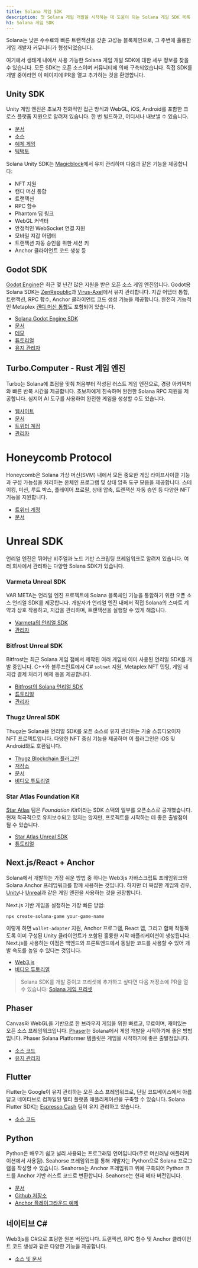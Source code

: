 ```yaml
---
title: Solana 게임 SDK
description: 첫 Solana 게임 개발을 시작하는 데 도움이 되는 Solana 게임 SDK 목록
h1: Solana 게임 SDK
---
```


Solana는 낮은 수수료와 빠른 트랜잭션을 갖춘 고성능 블록체인으로, 그 주변에
훌륭한 게임 개발자 커뮤니티가 형성되었습니다.

여기에서 생태계 내에서 사용 가능한 Solana 게임 개발 SDK에 대한 세부 정보를 찾을
수 있습니다. 모든 SDK는 오픈 소스이며 커뮤니티에 의해 구축되었습니다. 직접 SDK를
개발 중이라면 이 페이지에 PR을 열고 추가하는 것을 환영합니다.

## Unity SDK

Unity 게임 엔진은 초보자 친화적인 접근 방식과 WebGL, iOS, Android를 포함한
크로스 플랫폼 지원으로 알려져 있습니다. 한 번 빌드하고, 어디서나 내보낼 수
있습니다.

- [문서](https://docs.magicblock.gg/introduction)
- [소스](https://github.com/magicblock-labs/Solana.Unity-SDK)
- [예제 게임](https://github.com/solana-developers/solana-game-examples)
- [틱택토](https://blog.magicblock.gg/bolt-tic-tac-toe/)

Solana Unity SDK는 [Magicblock](https://www.magicblock.gg/)에서 유지 관리하며
다음과 같은 기능을 제공합니다:

- NFT 지원
- 캔디 머신 통합
- 트랜잭션
- RPC 함수
- Phantom 딥 링크
- WebGL 커넥터
- 안정적인 WebSocket 연결 지원
- 모바일 지갑 어댑터
- 트랜잭션 자동 승인을 위한 세션 키
- Anchor 클라이언트 코드 생성 등

## Godot SDK

[Godot Engine](https://godotengine.org/)은 최근 몇 년간 많은 지원을 받은 오픈
소스 게임 엔진입니다. Godot용 Solana SDK는
[ZenRepublic](https://twitter.com/ZenRepublicNDM)과
[Virus-Axel](https://twitter.com/AxelBenjam)에서 유지 관리합니다. 지갑 어댑터
통합, 트랜잭션, RPC 함수, Anchor 클라이언트 코드 생성 기능을 제공합니다. 완전히
기능적인 Metaplex
[캔디 머신 통합](https://zenwiki.gitbook.io/solana-godot-sdk-docs/guides/setup-candy-machine)도
포함되어 있습니다.

- [Solana Godot Engine SDK](https://github.com/Virus-Axel/godot-solana-sdk)
- [문서](https://zenwiki.gitbook.io/solana-godot-sdk-docs)
- [데모](https://github.com/ZenRepublic/GodotSolanaSDKDemoPackage)
- [튜토리얼](https://www.youtube.com/watch?v=tszFPInYmXQ)
- [유지 관리자](https://twitter.com/ZenRepublicNDM)

## Turbo.Computer - Rust 게임 엔진

Turbo는 Solana에 초점을 맞춰 처음부터 작성된 러스트 게임 엔진으로, 경량
아키텍처와 빠른 반복 시간을 제공합니다. 초보자에게 친숙하며 완전한 Solana RPC
지원을 제공합니다. 심지어 AI 도구를 사용하여 완전한 게임을 생성할 수도 있습니다.

- [웹사이트](https://turbo.computer/)
- [문서](https://docs.turbo.computer/)
- [트위터 계정](https://twitter.com/makegamesfast)
- [관리자](https://twitter.com/jozanza)

# Honeycomb Protocol

Honeycomb은 Solana 가상 머신(SVM) 내에서 모든 중요한 게임 라이프사이클 기능과
구성 가능성을 처리하는 온체인 프로그램 및 상태 압축 도구 모음을 제공합니다.
스테이킹, 미션, 루트 박스, 플레이어 프로필, 상태 압축, 트랜잭션 자동 승인 등
다양한 NFT 기능을 지원합니다.

- [트위터 계정](https://twitter.com/honeycomb_prtcl)
- [문서](https://docs.honeycombprotocol.com/)

# Unreal SDK

언리얼 엔진은 뛰어난 비주얼과 노드 기반 스크립팅 프레임워크로 알려져 있습니다.
여러 회사에서 관리하는 다양한 Solana SDK가 있습니다.

### Varmeta Unreal SDK

VAR META는 언리얼 엔진 프로젝트에 Solana 블록체인 기능을 통합하기 위한 오픈 소스
언리얼 SDK를 제공합니다. 개발자가 언리얼 엔진 내에서 직접 Solana의 스마트 계약과
상호 작용하고, 지갑을 관리하며, 트랜잭션을 실행할 수 있게 해줍니다.

- [Varmeta의 언리얼 SDK](https://github.com/VAR-META-Tech/UnrealSolanaSDK)
- [관리자](https://www.var-meta.com/)

### Bitfrost Unreal SDK

Bitfrost는 최근 Solana 게임 잼에서 제작된 여러 게임에 이미 사용된 언리얼 SDK를
개발 중입니다. C++와 블루프린트에서 C# `solnet` 지원, Metaplex NFT 민팅, 게임 내
지갑 결제 처리기 예제 등을 제공합니다.

- [Bitfrost의 Solana 언리얼 SDK](https://github.com/Bifrost-Technologies/Solana-Unreal-SDK)
- [튜토리얼](https://www.youtube.com/watch?v=S8fm8mFeUkk)
- [관리자](https://twitter.com/BifrostTitan)

### Thugz Unreal SDK

Thugz는 Solana용 언리얼 SDK를 오픈 소스로 유지 관리하는 기술 스튜디오이자 NFT
프로젝트입니다. 다양한 NFT 중심 기능을 제공하며 이 플러그인은 iOS 및 Android와도
호환됩니다.

- [Thugz Blockchain 플러그인](https://www.fab.com/listings/a7e220ba-93e5-4a3b-99e7-17b13da76f05)
- [저장소](https://github.com/ThugzLabs/Thugz-BC-Plugin-Packaged-for-UE5.4)
- [문서](https://thugzblockchainplugin-docs.vercel.app/)
- [비디오 튜토리얼](https://www.youtube.com/watch?v=dS7sTZd_E9U&ab_channel=ThugzNFT)

### Star Atlas Foundation Kit

[Star Atlas](https://staratlas.com/) 팀은 *Foundation Kit*이라는 SDK 스택의
일부를 오픈소스로 공개했습니다. 현재 적극적으로 유지보수되고 있지는 않지만,
프로젝트를 시작하는 데 좋은 출발점이 될 수 있습니다.

- [Star Atlas Unreal SDK](https://github.com/staratlasmeta/FoundationKit)
- [튜토리얼](https://www.youtube.com/watch?v=S8fm8mFeUkk)

## Next.js/React + Anchor

Solana에서 개발하는 가장 쉬운 방법 중 하나는 Web3js 자바스크립트 프레임워크와
Solana Anchor 프레임워크를 함께 사용하는 것입니다. 하지만 더 복잡한 게임의 경우,
[Unity](#unity-sdk)나 [Unreal](#unreal-sdks)과 같은 게임 엔진을 사용하는 것을
권장합니다.

Next.js 기반 게임을 설정하는 가장 빠른 방법:

```shell
npx create-solana-game your-game-name
```

이렇게 하면 `wallet-adapter` 지원, Anchor 프로그램, React 앱, 그리고 함께
작동하도록 이미 구성된 Unity 클라이언트가 포함된 훌륭한 시작 애플리케이션이
생성됩니다. Next.js를 사용하는 이점은 백엔드와 프론트엔드에서 동일한 코드를
사용할 수 있어 개발 속도를 높일 수 있다는 것입니다.

- [Web3.js](https://solana.com/docs/clients/javascript)
- [비디오 튜토리얼](https://www.youtube.com/watch?v=fnhivg_pemI&t=1s&ab_channel=Solana)

> Solana SDK를 개발 중이고 프리셋에 추가하고 싶다면 다음 저장소에 PR을 열 수
> 있습니다:
> [Solana 게임 프리셋](https://github.com/solana-developers/solana-game-preset)

## Phaser

Canvas와 WebGL을 기반으로 한 브라우저 게임을 위한 빠르고, 무료이며, 재미있는
오픈 소스 프레임워크입니다. [Phaser](https://phaser.io/)는 Solana에서 게임
개발을 시작하기에 좋은 방법입니다. Phaser Solana Platformer 템플릿은 게임을
시작하기에 좋은 출발점입니다.

- [소스 코드](https://github.com/Bread-Heads-NFT/solana-phaser-template)
- [유지 관리자](https://twitter.com/blockiosaurus)

## Flutter

Flutter는 Google이 유지 관리하는 오픈 소스 프레임워크로, 단일 코드베이스에서
아름답고 네이티브로 컴파일된 멀티 플랫폼 애플리케이션을 구축할 수 있습니다.
Solana Flutter SDK는 [Espresso Cash](https://www.espressocash.com/) 팀이 유지
관리하고 있습니다.

- [소스 코드](https://github.com/espresso-cash/espresso-cash-public)

## Python

Python은 배우기 쉽고 널리 사용되는 프로그래밍 언어입니다(주로 머신러닝
애플리케이션에서 사용됨). Seahorse 프레임워크를 통해 개발자는 Python으로 Solana
프로그램을 작성할 수 있습니다. Seahorse는 Anchor 프레임워크 위에 구축되어 Python
코드를 Anchor 기반 러스트 코드로 변환합니다. Seahorse는 현재 베타 버전입니다.

- [문서](https://www.seahorse.dev/)
- [Github 저장소](https://github.com/solana-developers/seahorse)
- [Anchor 플레이그라운드 예제](https://beta.solpg.io/tutorials/hello-seahorse)

## 네이티브 C#

Web3js를 C#으로 포팅한 원본 버전입니다. 트랜잭션, RPC 함수 및 Anchor 클라이언트
코드 생성과 같은 다양한 기능을 제공합니다.

- [소스 및 문서](https://github.com/bmresearch/Solnet/blob/master/docs/articles/getting_started.md)
